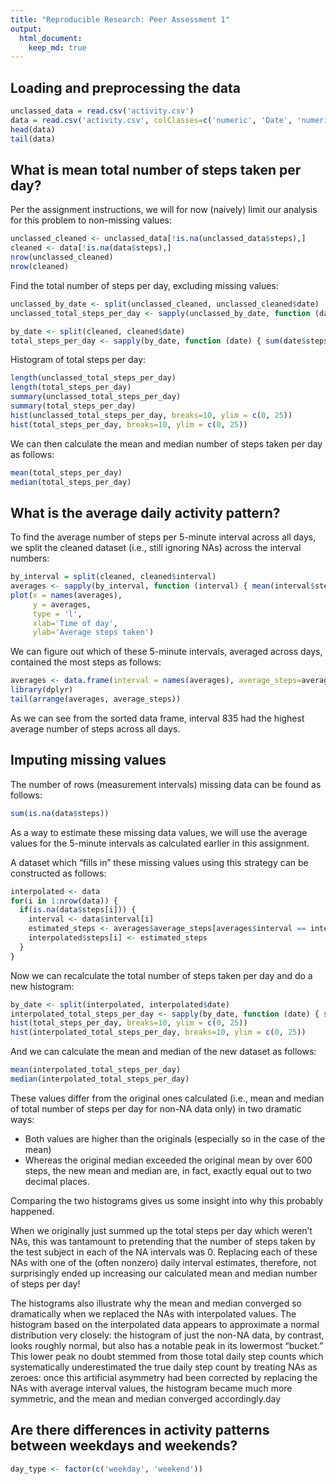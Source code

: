 ```yaml
---
title: "Reproducible Research: Peer Assessment 1"
output: 
  html_document:
    keep_md: true
---
```



## Loading and preprocessing the data

```R
unclassed_data = read.csv('activity.csv')
data = read.csv('activity.csv', colClasses=c('numeric', 'Date', 'numeric'))
head(data)
tail(data)
```


## What is mean total number of steps taken per day?

Per the assignment instructions, we will for now (naively) limit our analysis for this
problem to non-missing values:

```R
unclassed_cleaned <- unclassed_data[!is.na(unclassed_data$steps),]
cleaned <- data[!is.na(data$steps),]
nrow(unclassed_cleaned)
nrow(cleaned)
```

Find the total number of steps per day, excluding missing values:

```R
unclassed_by_date <- split(unclassed_cleaned, unclassed_cleaned$date)
unclassed_total_steps_per_day <- sapply(unclassed_by_date, function (date) { sum(date$steps) })

by_date <- split(cleaned, cleaned$date)
total_steps_per_day <- sapply(by_date, function (date) { sum(date$steps) })
```

Histogram of total steps per day:

```R
length(unclassed_total_steps_per_day)
length(total_steps_per_day)
summary(unclassed_total_steps_per_day)
summary(total_steps_per_day)
hist(unclassed_total_steps_per_day, breaks=10, ylim = c(0, 25))
hist(total_steps_per_day, breaks=10, ylim = c(0, 25))
```

We can then calculate the mean and median number of steps taken per day as follows:

```R
mean(total_steps_per_day)
median(total_steps_per_day)
```


## What is the average daily activity pattern?

To find the average number of steps per 5-minute interval across all days, we split the
cleaned dataset (i.e., still ignoring NAs) across the interval numbers:

```R
by_interval = split(cleaned, cleaned$interval)
averages <- sapply(by_interval, function (interval) { mean(interval$steps) })
plot(x = names(averages),
     y = averages,
     type = 'l',
     xlab='Time of day',
     ylab='Average steps taken')
```

We can figure out which of these 5-minute intervals, averaged across days, contained the
most steps as follows:

```R
averages <- data.frame(interval = names(averages), average_steps=averages)
library(dplyr)
tail(arrange(averages, average_steps))
```

As we can see from the sorted data frame, interval 835 had the highest average number of
steps across all days.


## Imputing missing values

The number of rows (measurement intervals) missing data can be found as follows:

```R
sum(is.na(data$steps))
```

As a way to estimate these missing data values, we will use the average values for the
5-minute intervals as calculated earlier in this assignment.

A dataset which "fills in" these missing values using this strategy can be constructed as
follows:

```R
interpolated <- data
for(i in 1:nrow(data)) {
  if(is.na(data$steps[i])) {
    interval <- data$interval[i]
    estimated_steps <- averages$average_steps[averages$interval == interval]
    interpolated$steps[i] <- estimated_steps
  }
}
```

Now we can recalculate the total number of steps taken per day and do a new histogram:

```R
by_date <- split(interpolated, interpolated$date)
interpolated_total_steps_per_day <- sapply(by_date, function (date) { sum(date$steps) })
hist(total_steps_per_day, breaks=10, ylim = c(0, 25))
hist(interpolated_total_steps_per_day, breaks=10, ylim = c(0, 25))
```

And we can calculate the mean and median of the new dataset as follows:

```R
mean(interpolated_total_steps_per_day)
median(interpolated_total_steps_per_day)
```

These values differ from the original ones calculated (i.e., mean and median of total number of steps per day for non-NA data only) in two dramatic ways:

- Both values are higher than the originals (especially so in the case of the mean)
- Whereas the original median exceeded the original mean by over 600 steps, the new
  mean and median are, in fact, exactly equal out to two decimal places.

Comparing the two histograms gives us some insight into why this probably happened.

When we originally just summed up the total steps per day which weren't NAs, this was
tantamount to pretending that the number of steps taken by the test subject in each of
the NA intervals was 0.  Replacing each of these NAs with one of the (often nonzero)
daily interval estimates, therefore, not surprisingly ended up increasing our calculated
mean and median number of steps per day!

The histograms also illustrate why the mean and median converged so dramatically when we
replaced the NAs with interpolated values.  The histogram based on the interpolated data
appears to approximate a normal distribution very closely:  the histogram of just the
non-NA data, by contrast, looks roughly normal, but also has a notable peak in its
lowermost "bucket."  This lower peak no doubt stemmed from those total daily step
counts which systematically underestimated the true daily step count by treating NAs as
zeroes:  once this artificial asymmetry had been corrected by replacing the NAs with
average interval values, the histogram became much more symmetric, and the mean and
median converged accordingly.day


## Are there differences in activity patterns between weekdays and weekends?

```R
day_type <- factor(c('weekday', 'weekend')) 
```
